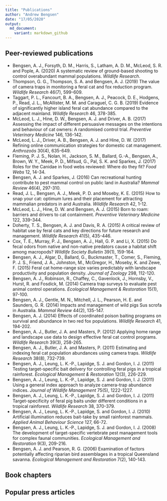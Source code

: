 ```yaml
---
title: "Publications"
author: "Andrew Bengsen"
date: "17/05/2020"
output: 
  md_document:
    variant: markdown_github
---
```


## Peer-reviewed publications  
  
  - Bengsen, A. J., Forsyth, D. M., Harris, S., Latham, A. D. M., McLeod, S. R. and Pople, A. (2020) A systematic review of ground-based shooting to control overabundant mammal populations. *Wildlife Research*.
  - Thompson, G. G., Thompson, S. A. and Bengsen, A. J. (2019) The value of camera traps in monitoring a feral cat and fox reduction program. *Wildlife Research* 46(7), 599-609.
  - Taggart, P. L., Fancourt, B. A., Bengsen, A. J., Peacock, D. E., Hodgens, P., Read, J. L., McAllister, M. M. and Caraguel, C. G. B. (2019) Evidence of significantly higher island feral cat abundance compared to the adjacent mainland. *Wildlife Research* 46, 378-385.
  - McLeod, L. J., Hine, D. W., Bengsen, A. J. and Driver, A. B. (2017) Assessing the impact of different persuasive messages on the intentions and behaviour of cat owners: A randomised control trial. *Preventive Veterinary Medicine* 146, 136-142.
  - McLeod, L. J., Driver, A. B., Bengsen, A. J. and Hine, D. W. (2017) Refining online communication strategies for domestic cat management. *Anthrozoös* 30(4), 635-649.
  - Fleming, P. J. S., Nolan, H., Jackson, S. M., Ballard, G.-A., Bengsen, A., Brown, W. Y., Meek, P. D., Mifsud, G., Pal, S. K. and Sparkes, J. (2017) Roles for the Canidae in food webs reviewed: Where do they fit? *Food Webs* 12, 14-34.
  - Bengsen, A. J. and Sparkes, J. (2016) Can recreational hunting contribute to pest mammal control on public land in Australia? *Mammal Review* 46(4), 297-310.
  - Read, J. L., Bengsen, A. J., Meek, P. D. and Moseby, K. E. (2015) How to snap your cat: optimum lures and their placement for attracting mammalian predators in arid Australia. *Wildlife Research* 42, 1-12.
  - McLeod, L. J., Hine, D. W. and Bengsen, A. J. (2015) Born to roam: barriers and drivers to cat containment. *Preventive Veterinary Medicine* 122, 339-344.
  - Doherty, T. S., Bengsen, A. J. and Davis, R. A. (2015) A critical review of habitat use by feral cats and key directions for future research and management. *Wildlife Research* 41(5), 435-446.
  - Cox, T. E., Murray, P. J., Bengsen, A. J., Hall, G. P. and Li, X. (2015) Do fecal odors from native and non-native predators cause a habitat shift among macropods? *Wildlife Society Bulletin* 39(1), 159-164.
  - Bengsen, A. J., Algar, D., Ballard, G., Buckmaster, T., Comer, S., Fleming, P. J. S., Friend, J. A., Johnston, M., McGregor, H., Moseby, K. and Zewe, F. (2015) Feral cat home-range size varies predictably with landscape productivity and population density. *Journal of Zoology* 298, 112-120.
  - Bengsen, A. J., Robinson, R., Chaffey, C., Gavenlock, J., Hornsby, V., Hurst, R. and Fosdick, M. (2014) Camera trap surveys to evaluate pest animal control operations. *Ecological Management & Restoration* 15(1), 97-100.
   - Bengsen, A. J., Gentle, M. N., Mitchell, J. L., Pearson, H. E. and Saunders, G. R. (2014) Impacts and management of wild pigs Sus scrofa in Australia. *Mammal Review* 44(2), 135-147.
   - Bengsen, A. J. (2014) Effects of coordinated poison baiting programs on survival and abundance in two red fox populations. *Wildlife Research* 41, 194-202.
   - Bengsen, A. J., Butler, J. A. and Masters, P. (2012) Applying home range and landscape use data to design effective feral cat control programs. *Wildlife Research* 39(3), 258-265.
   - Bengsen, A. J., Butler, J. A. and Masters, P. (2011) Estimating and indexing feral cat population abundances using camera traps. *Wildlife Research* 38(8), 732-739.
   - Bengsen, A. J., Leung, L. K.-P., Lapidge, S. J. and Gordon, I. J. (2011) Testing target-specific bait delivery for controlling feral pigs in a tropical rainforest. *Ecological Management & Restoration* 12(3), 226-229.
   - Bengsen, A. J., Leung, L. K.-P., Lapidge, S. J. and Gordon, I. J. (2011) Using a general index approach to analyze camera-trap abundance indices. *Journal of Wildlife Management* 75(5), 1222-1227.
   - Bengsen, A. J., Leung, L. K.-P., Lapidge, S. J. and Gordon, I. J. (2011) Target-specificity of feral pig baits under different conditions in a tropical rainforest. *Wildlife Research* 38, 370-379.
   - Bengsen, A. J., Leung, L. K.-P., Lapidge, S. and Gordon, I. J. (2010) Artificial illumination reduces bait-take by small rainforest mammals. *Applied Animal Behaviour Science* 127, 66-72.
   - Bengsen, A. J., Leung, L. K.-P., Lapidge, S. J. and Gordon, I. J. (2008) The development of target-specific vertebrate pest management tools for complex faunal communities. *Ecological Management and Restoration* 9(3), 209-216.
   - Bengsen, A. J. and Pearson, R. G. (2006) Examination of factors potentially affecting riparian bird assemblages in a tropical Queensland savanna. *Ecological Management and Restoration* 7(2), 140-143.
   
## Book chapters  



## Popular press articles  


